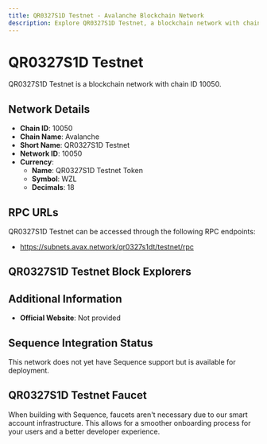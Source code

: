```yaml
--- 
title: QR0327S1D Testnet - Avalanche Blockchain Network
description: Explore QR0327S1D Testnet, a blockchain network with chain ID 10050. Learn about its native currency, QR0327S1D Testnet Token, and how to interact with the network.
---
```


# QR0327S1D Testnet

QR0327S1D Testnet is a blockchain network with chain ID 10050.

## Network Details

- **Chain ID**: 10050
- **Chain Name**: Avalanche
- **Short Name**: QR0327S1D Testnet
- **Network ID**: 10050
- **Currency**: 
  - **Name**: QR0327S1D Testnet Token
  - **Symbol**: WZL
  - **Decimals**: 18

## RPC URLs

QR0327S1D Testnet can be accessed through the following RPC endpoints:

- https://subnets.avax.network/qr0327s1dt/testnet/rpc

## QR0327S1D Testnet Block Explorers



## Additional Information

- **Official Website**: Not provided

## Sequence Integration Status

This network does not yet have Sequence support but is available for deployment.

## QR0327S1D Testnet Faucet

When building with Sequence, faucets aren't necessary due to our smart account infrastructure. This allows for a smoother onboarding process for your users and a better developer experience.
